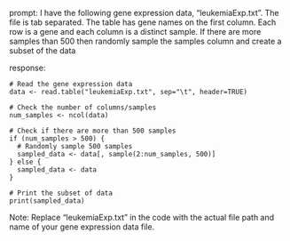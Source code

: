 prompt:
I have the following gene expression data, "leukemiaExp.txt". The file is tab separated. The table has gene names on the first column. Each row is a gene and each column is a distinct sample.  If there are more samples than 500 then randomly sample the samples column and create a subset of the data

response:
```
# Read the gene expression data
data <- read.table("leukemiaExp.txt", sep="\t", header=TRUE)

# Check the number of columns/samples
num_samples <- ncol(data)

# Check if there are more than 500 samples
if (num_samples > 500) {
  # Randomly sample 500 samples
  sampled_data <- data[, sample(2:num_samples, 500)]
} else {
  sampled_data <- data
}

# Print the subset of data
print(sampled_data)
```
Note: Replace "leukemiaExp.txt" in the code with the actual file path and name of your gene expression data file.
